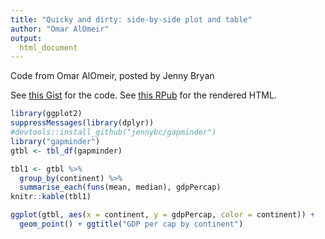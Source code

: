 ```yaml
---
title: "Quicky and dirty: side-by-side plot and table"
author: "Omar AlOmeir"
output: 
  html_document
---
```


Code from Omar AlOmeir, posted by Jenny Bryan

See <a href="https://gist.github.com/jennybc/e9e9aba6ba18c72cec26#file-2015-03-02_plot-next-to-table-rmd"  target='_blank'>this Gist</a> for the code.
See [this RPub](http://rpubs.com/jennybc/plot-next-to-table) for the rendered HTML.
```r
library(ggplot2)
suppressMessages(library(dplyr))
#devtools::install_github("jennybc/gapminder")
library("gapminder")
gtbl <- tbl_df(gapminder)
```
<div class="twoC">
<style type="text/css">
.twoC {width: 100%}
.clearer {clear: both}
.twoC .table {max-width: 50%; float: right}
.twoC img {max-width: 50%; float: left}
</style>
```r
tbl1 <- gtbl %>%
  group_by(continent) %>%
  summarise_each(funs(mean, median), gdpPercap)
knitr::kable(tbl1)
```
```r
ggplot(gtbl, aes(x = continent, y = gdpPercap, color = continent)) +
  geom_point() + ggtitle("GDP per cap by continent") 
```
</div>
<div class="clearer"></div>
